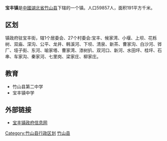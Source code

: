{{中国乡级行政区
| 行政区全称 = 宝丰镇
| 景观照片文件名 =
| 景观照片描述 =
| 汉语拼音 = 
| 注音符號 = 
| 上级行政区 = [[湖北省|湖北省]][[竹山县|竹山县]]
| 行政区类别 = [[镇|镇]]
| 行政区划代码 =
| 地理坐标 = 
| 总面积 = 191[[平方公里|平方公里]]
| 户籍人口 =59587
| 户籍人口年份 =
| 常住人口 =
| 常住人口年份 = 
| 人口密度 = 
| 行政区划 = 
| 官方网站 = 
| 政府驻地 = 
| 邮政编码 = 
| 毗邻行政区 =
| 位置图文件名 = 
| 位置图描述 = 
}}
'''宝丰镇'''是[[中國|中國]][[湖北省|湖北省]][[竹山县|竹山县]]下辖的一个镇。人口59857人，面积191平方千米。

== 区划 ==
镇政府驻宝丰街，辖1个居委会、27个村委会:宝丰、候家湾、小堰、上坝、花栎树、双庙、深沟、公平、龙井、韩溪河、下坝、清泉、新茶、曹家沟、白沙河、铧厂、垭子街、东河、喻家塔、曹家湾、漆树扒、双河口、新河、水田坪、桂坪、石串、车家沟、秦家河、七里岗、梁家庄、柳家庄。

==教育==
*竹山县第二中学
*宝丰镇中学

== 外部链接 ==
*[http://zs.zhushan.cn/child/web/1485/default.aspx?menuid=2193&page=1 宝丰镇政府信息网]{{dead link|date=2017年12月 |bot=InternetArchiveBot |fix-attempted=yes }}

{{竹山县行政区划}}
[[Category:竹山县行政区划|Category:竹山县行政区划]]
[[Category:十堰建制镇|竹山县]]